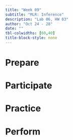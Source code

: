 ```yaml
---
title: "Week 09"
subtitle: "MLR: Inference"
description: "Lab 06, HW 03"
author: "Oct 24 - 28"
date: ""
tbl-colwidths: [60,40]
title-block-style: none
---
```


# Prepare

# Participate

# Practice

# Perform
